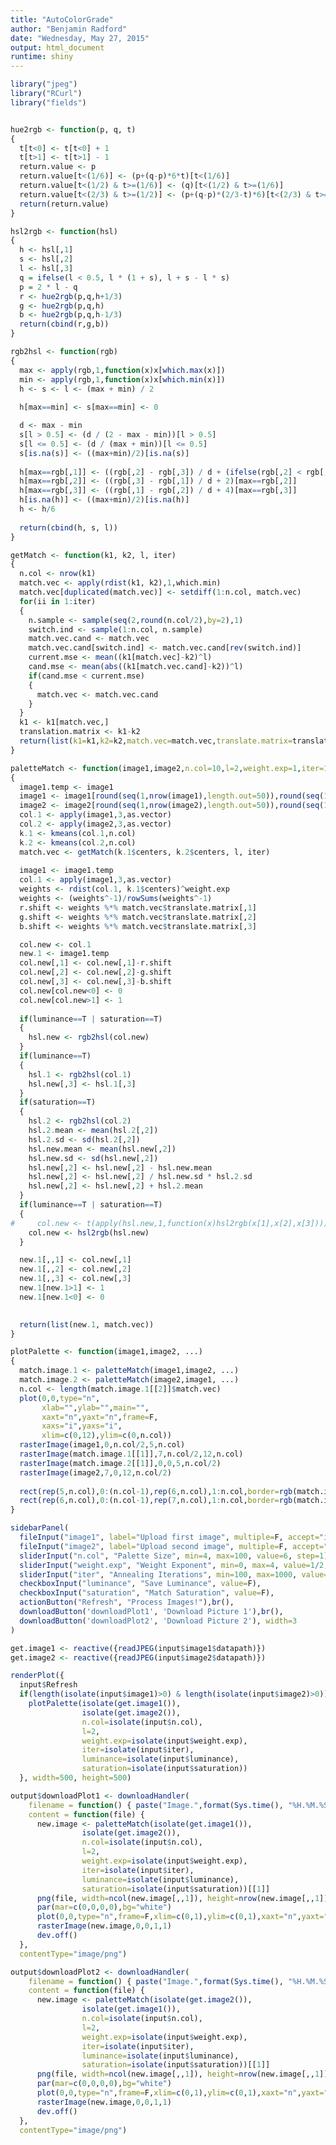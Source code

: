 ```yaml
---
title: "AutoColorGrade"
author: "Benjamin Radford"
date: "Wednesday, May 27, 2015"
output: html_document
runtime: shiny
---
```


```r
library("jpeg")
library("RCurl")
library("fields")


hue2rgb <- function(p, q, t)
{
  t[t<0] <- t[t<0] + 1
  t[t>1] <- t[t>1] - 1
  return.value <- p
  return.value[t<(1/6)] <- (p+(q-p)*6*t)[t<(1/6)]
  return.value[t<(1/2) & t>=(1/6)] <- (q)[t<(1/2) & t>=(1/6)]
  return.value[t<(2/3) & t>=(1/2)] <- (p+(q-p)*(2/3-t)*6)[t<(2/3) & t>=(1/2)]
  return(return.value)
}

hsl2rgb <- function(hsl)
{
  h <- hsl[,1]
  s <- hsl[,2]
  l <- hsl[,3]
  q = ifelse(l < 0.5, l * (1 + s), l + s - l * s)
  p = 2 * l - q
  r <- hue2rgb(p,q,h+1/3)
  g <- hue2rgb(p,q,h)
  b <- hue2rgb(p,q,h-1/3)
  return(cbind(r,g,b))
}

rgb2hsl <- function(rgb)
{
  max <- apply(rgb,1,function(x)x[which.max(x)])
  min <- apply(rgb,1,function(x)x[which.min(x)])
  h <- s <- l <- (max + min) / 2
  
  h[max==min] <- s[max==min] <- 0

  d <- max - min
  s[l > 0.5] <- (d / (2 - max - min))[l > 0.5]
  s[l <= 0.5] <- (d / (max + min))[l <= 0.5]
  s[is.na(s)] <- ((max+min)/2)[is.na(s)]
  
  h[max==rgb[,1]] <- ((rgb[,2] - rgb[,3]) / d + (ifelse(rgb[,2] < rgb[,3], 6, 0)))[max==rgb[,1]]
  h[max==rgb[,2]] <- ((rgb[,3] - rgb[,1]) / d + 2)[max==rgb[,2]]
  h[max==rgb[,3]] <- ((rgb[,1] - rgb[,2]) / d + 4)[max==rgb[,3]]
  h[is.na(h)] <- ((max+min)/2)[is.na(h)]
  h <- h/6
  
  return(cbind(h, s, l))
}

getMatch <- function(k1, k2, l, iter)
{
  n.col <- nrow(k1)
  match.vec <- apply(rdist(k1, k2),1,which.min)
  match.vec[duplicated(match.vec)] <- setdiff(1:n.col, match.vec)
  for(ii in 1:iter)
  {
    n.sample <- sample(seq(2,round(n.col/2),by=2),1)
    switch.ind <- sample(1:n.col, n.sample)
    match.vec.cand <- match.vec
    match.vec.cand[switch.ind] <- match.vec.cand[rev(switch.ind)]
    current.mse <- mean((k1[match.vec]-k2)^l)
    cand.mse <- mean(abs((k1[match.vec.cand]-k2))^l)
    if(cand.mse < current.mse)
    {
      match.vec <- match.vec.cand
    }
  }
  k1 <- k1[match.vec,]
  translation.matrix <- k1-k2
  return(list(k1=k1,k2=k2,match.vec=match.vec,translate.matrix=translation.matrix))
}

paletteMatch <- function(image1,image2,n.col=10,l=2,weight.exp=1,iter=100,luminance=T,saturation=T,match.original=F)
{
  image1.temp <- image1
  image1 <- image1[round(seq(1,nrow(image1),length.out=50)),round(seq(1,ncol(image1),length.out=50)),]
  image2 <- image2[round(seq(1,nrow(image2),length.out=50)),round(seq(1,ncol(image2),length.out=50)),]
  col.1 <- apply(image1,3,as.vector)
  col.2 <- apply(image2,3,as.vector)
  k.1 <- kmeans(col.1,n.col)
  k.2 <- kmeans(col.2,n.col)
  match.vec <- getMatch(k.1$centers, k.2$centers, l, iter)
  
  image1 <- image1.temp
  col.1 <- apply(image1,3,as.vector)
  weights <- rdist(col.1, k.1$centers)^weight.exp
  weights <- (weights^-1)/rowSums(weights^-1)
  r.shift <- weights %*% match.vec$translate.matrix[,1]  
  g.shift <- weights %*% match.vec$translate.matrix[,2]
  b.shift <- weights %*% match.vec$translate.matrix[,3]

  col.new <- col.1
  new.1 <- image1.temp
  col.new[,1] <- col.new[,1]-r.shift
  col.new[,2] <- col.new[,2]-g.shift
  col.new[,3] <- col.new[,3]-b.shift
  col.new[col.new<0] <- 0
  col.new[col.new>1] <- 1
  
  if(luminance==T | saturation==T)
  {
    hsl.new <- rgb2hsl(col.new)
  }
  if(luminance==T)
  {
    hsl.1 <- rgb2hsl(col.1)
    hsl.new[,3] <- hsl.1[,3]
  }
  if(saturation==T)
  {
    hsl.2 <- rgb2hsl(col.2)
    hsl.2.mean <- mean(hsl.2[,2])
    hsl.2.sd <- sd(hsl.2[,2])
    hsl.new.mean <- mean(hsl.new[,2])
    hsl.new.sd <- sd(hsl.new[,2])
    hsl.new[,2] <- hsl.new[,2] - hsl.new.mean
    hsl.new[,2] <- hsl.new[,2] / hsl.new.sd * hsl.2.sd
    hsl.new[,2] <- hsl.new[,2] + hsl.2.mean
  }
  if(luminance==T | saturation==T)
  {
#     col.new <- t(apply(hsl.new,1,function(x)hsl2rgb(x[1],x[2],x[3])))
    col.new <- hsl2rgb(hsl.new)
  }

  new.1[,,1] <- col.new[,1]
  new.1[,,2] <- col.new[,2]
  new.1[,,3] <- col.new[,3]
  new.1[new.1>1] <- 1
  new.1[new.1<0] <- 0

  
  return(list(new.1, match.vec))
}

plotPalette <- function(image1,image2, ...)
{
  match.image.1 <- paletteMatch(image1,image2, ...)
  match.image.2 <- paletteMatch(image2,image1, ...)
  n.col <- length(match.image.1[[2]]$match.vec)
  plot(0,0,type="n",
       xlab="",ylab="",main="",
       xaxt="n",yaxt="n",frame=F,
       xaxs="i",yaxs="i",
       xlim=c(0,12),ylim=c(0,n.col))
  rasterImage(image1,0,n.col/2,5,n.col)
  rasterImage(match.image.1[[1]],7,n.col/2,12,n.col)
  rasterImage(match.image.2[[1]],0,0,5,n.col/2)
  rasterImage(image2,7,0,12,n.col/2)
  
  rect(rep(5,n.col),0:(n.col-1),rep(6,n.col),1:n.col,border=rgb(match.image.1[[2]]$k1),col=rgb(match.image.1[[2]]$k1))
  rect(rep(6,n.col),0:(n.col-1),rep(7,n.col),1:n.col,border=rgb(match.image.1[[2]]$k2),col=rgb(match.image.1[[2]]$k2))
}
```

```r

sidebarPanel(
  fileInput("image1", label="Upload first image", multiple=F, accept="image/jpeg"),
  fileInput("image2", label="Upload second image", multiple=F, accept="image/jpeg"),
  sliderInput("n.col", "Palette Size", min=4, max=100, value=6, step=1),
  sliderInput("weight.exp", "Weight Exponent", min=0, max=4, value=1/2, step=0.1),
  sliderInput("iter", "Annealing Iterations", min=100, max=1000, value=100, step=100),
  checkboxInput("luminance", "Save Luminance", value=F),
  checkboxInput("saturation", "Match Saturation", value=F),
  actionButton("Refresh", "Process Images!"),br(),
  downloadButton('downloadPlot1', 'Download Picture 1'),br(),
  downloadButton('downloadPlot2', 'Download Picture 2'), width=3
)

get.image1 <- reactive({readJPEG(input$image1$datapath)})
get.image2 <- reactive({readJPEG(input$image2$datapath)})

renderPlot({
  input$Refresh
  if(length(isolate(input$image1)>0) & length(isolate(input$image2)>0))
    plotPalette(isolate(get.image1()),
                isolate(get.image2()),
                n.col=isolate(input$n.col),
                l=2,
                weight.exp=isolate(input$weight.exp),
                iter=isolate(input$iter),
                luminance=isolate(input$luminance),
                saturation=isolate(input$saturation))
  }, width=500, height=500)

output$downloadPlot1 <- downloadHandler(
    filename = function() { paste("Image.",format(Sys.time(), "%H.%M.%S"),'.png', sep='') },
    content = function(file) {
      new.image <- paletteMatch(isolate(get.image1()),
                isolate(get.image2()),
                n.col=isolate(input$n.col),
                l=2,
                weight.exp=isolate(input$weight.exp),
                iter=isolate(input$iter),
                luminance=isolate(input$luminance),
                saturation=isolate(input$saturation))[[1]]
      png(file, width=ncol(new.image[,,1]), height=nrow(new.image[,,1]))
      par(mar=c(0,0,0,0),bg="white")
      plot(0,0,type="n",frame=F,xlim=c(0,1),ylim=c(0,1),xaxt="n",yaxt="n",xlab="",ylab="",main="",xaxs="i",yaxs="i")
      rasterImage(new.image,0,0,1,1)
      dev.off()
  },
  contentType="image/png")

output$downloadPlot2 <- downloadHandler(
    filename = function() { paste("Image.",format(Sys.time(), "%H.%M.%S"),'.png', sep='') },
    content = function(file) {
      new.image <- paletteMatch(isolate(get.image2()),
                isolate(get.image1()),
                n.col=isolate(input$n.col),
                l=2,
                weight.exp=isolate(input$weight.exp),
                iter=isolate(input$iter),
                luminance=isolate(input$luminance),
                saturation=isolate(input$saturation))[[1]]
      png(file, width=ncol(new.image[,,1]), height=nrow(new.image[,,1]))
      par(mar=c(0,0,0,0),bg="white")
      plot(0,0,type="n",frame=F,xlim=c(0,1),ylim=c(0,1),xaxt="n",yaxt="n",xlab="",ylab="",main="",xaxs="i",yaxs="i")
      rasterImage(new.image,0,0,1,1)
      dev.off()
  },
  contentType="image/png")
```

